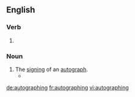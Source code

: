 ==English==

===Verb===
{{head|en|present participle}}

# {{present participle of|autograph|lang=en|nocat=1}}

===Noun===
{{en-noun}}

# The [[sign]]ing of an [[autograph]].
#* {{quote-text|year=2011|author=Douglas Gibson|title=Stories about Storytellers|page=369|passage=Thus all readings, like all '''autographings''', should be gladly accepted as a means of spreading your name around.}}

[[de:autographing]]
[[fr:autographing]]
[[vi:autographing]]